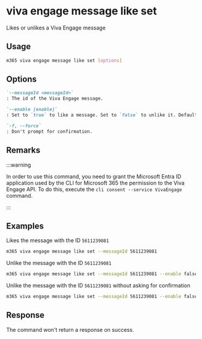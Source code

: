 
# viva engage message like set

Likes or unlikes a Viva Engage message

## Usage

```sh
m365 viva engage message like set [options]
```

## Options

```md definition-list
`--messageId <messageId>`
: The id of the Viva Engage message.

`--enable [enable]`
: Set to `true` to like a message. Set to `false` to unlike it. Default `true`.

`-f, --force`
: Don't prompt for confirmation.
```

<Global />

## Remarks

:::warning

In order to use this command, you need to grant the Microsoft Entra ID application used by the CLI for Microsoft 365 the permission to the Viva Engage API. To do this, execute the `cli consent --service VivaEngage` command.

:::

## Examples

Likes the message with the ID `5611239081`

```sh
m365 viva engage message like set --messageId 5611239081
```

Unlike the message with the ID `5611239081`

```sh
m365 viva engage message like set --messageId 5611239081 --enable false
```

Unlike the message with the ID `5611239081` without asking for confirmation

```sh
m365 viva engage message like set --messageId 5611239081 --enable false --force
```

## Response

The command won't return a response on success.
